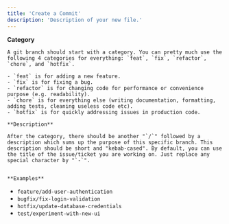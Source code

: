 ```yaml
---
title: 'Create a Commit'
description: 'Description of your new file.'
---
```

**Category**

    A git branch should start with a category. You can pretty much use the following 4 categories for everything: `feat`, `fix`, `refactor`, `chore`, and `hotfix`.

    - `feat` is for adding a new feature.
    - `fix` is for fixing a bug.
    - `refactor` is for changing code for performance or convenience purpose (e.g. readability).
    - `chore` is for everything else (writing documentation, formatting, adding tests, cleaning useless code etc).
    - `hotfix` is for quickly addressing issues in production code.

    **Description**

    After the category, there should be another "`/`" followed by a description which sums up the purpose of this specific branch. This description should be short and "kebab-cased". By default, you can use the title of the issue/ticket you are working on. Just replace any special character by "`-`".


    **Examples**

  - `feature/add-user-authentication`
  - `bugfix/fix-login-validation`
  - `hotfix/update-database-credentials`
  - `test/experiment-with-new-ui`